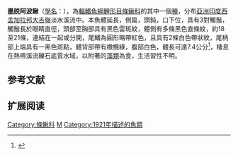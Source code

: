 {{Speciesbox 
| genus = Aborichthys
| species = elongatus
| image = 
| image_width = 250px
| status = LC
| status_system = IUCN3.1
| authority = [[Hora|Hora]], 1921
| synonyms = *''Noemacheilus elongatus'', Hora, 1921
}}
'''墨脱阿波鳅'''（[[學名|學名]]：{{lang|la|''A. elongatus''}}），為[[輻鰭魚綱|輻鰭魚綱]][[鯉形目|鯉形目]][[條鳅科|條鳅科]]的其中一個[[種|種]]，分布[[亞洲|亞洲]][[印度|印度]][[西孟加拉邦|西孟加拉邦]][[大吉嶺|大吉嶺]]淡水溪流中。本魚體延長，側扁，頭鈍，口下位，具有3對觸鬚，觸鬚長於眼睛直徑，頭部至胸部具有黑色雲斑紋，體側有多條黑色直條紋，約18至21條，連結在一起或分開，尾鰭為圓形略帶紅色，且具有2條白色帶狀紋，尾柄部上端具有一黑色斑點，體背部帶有橄欖綠，腹部白色，體長可達7.4公分<ref>{{cite web|url=https://www.fishbase.se/Summary/SpeciesSummary.php?id=24516&lang=chinese | title =Aborichthys elongatus}}</ref>，棲息在熱帶溪流礫石底質水域，以附著的[[藻類|藻類]]為食，生活習性不明。

== 参考文献 ==
{{reflist}}

== 扩展阅读 ==
{{refbegin}}
{{wikispecies-inline|Aborichthys elongatus|長體阿波鳅}}
{{refend}}
{{Taxonbar|from=Q6418466}}

[[Category:條鰍科|Category:條鰍科]]
[[Category:阿波鳅属|M]]
[[Category:1921年描述的魚類|Category:1921年描述的魚類]]